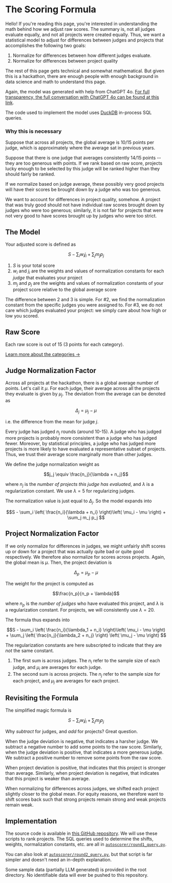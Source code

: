 # The Scoring Formula
Hello! If you're reading this page, you're interested in understanding the math behind how we adjust raw scores. The summary is, not all judges evaluate equally, and not all projects were created equally. Thus, we want a statistical model to adjust for differences between judges and projects that accomplishes the following two goals:
1. Normalize for differences between how different judges evaluate.
2. Normalize for differences between project quality

The rest of this page gets technical and somewhat mathematical. But given this is a hackathon, there are enough people with enough background in data science and math to understand this page.

Again, the model was generated with help from ChatGPT 4o. [For full transparency, the full conversation with ChatGPT 4o can be found at this link](https://chatgpt.com/share/67eb6bab-bc5c-800d-bcd5-83610a10bd7f).

The code used to implement the model uses [DuckDB](https://duckdb.org/) in-process SQL queries.

### Why this is necessary
Suppose that across all projects, the global average is 10/15 points per judge, which is approximately where the average sat in previous years.

Suppose that there is one judge that averages consistently 14/15 points -- they are too generous with points. If we rank based on raw score, projects lucky enough to be selected by this judge will be ranked higher than they should fairly be ranked.

If we normalize based on judge average, these possibly very good projects will have their scores be brought down by a judge who was too generous.

We want to account for differences in project quality, somehow. A project that was truly good should not have individual raw scores brought down by judges who were too generous; similarly, it is not fair for projects that were not very good to have scores brought up by judges who were too strict.

## The Model
Your adjusted score is defined as

$$S - \sum_i w_i j_i + \sum_j m_j p_j $$

1. $S$ is your total score
2. $w_i$ and $j_i$ are the weights and values of normalization constants for each *judge* that evaluates your project
3. $m_j$ and $p_j$ are the weights and values of normalization constants of your project score relative to the global average score

The difference between 2 and 3 is simple. For #2, we find the normalization constant from the specific judges you were assigned to. For #3, we do not care which judges evaluated your project: we simply care about how high or low you scored.

## Raw Score
Each raw score is out of 15 (3 points for each category).

[Learn more about the categories →](/judging-and-awards/project-evaluation)

## Judge Normalization Factor
Across all projects at the hackathon, there is a global average number of points. Let's call it $\mu$. For each judge, their average across all the projects they evaluate is given by $\mu_j$. The deviation from the average can be denoted as

$$\Delta_j = \mu_j - \mu$$

i.e. the difference from the mean for judge $j$.

Every judge has judged $n_j$ rounds (around 10-15). A judge who has judged more projects is probably more consistent than a judge who has judged fewer. Moreover, by statistical principles, a judge who has judged more projects is more likely to have evaluated a representative subset of projects. Thus, we trust their average score marginally more than other judges.

We define the judge normalization weight as 

$$j_j \equiv \frac{n_j}{\lambda + n_j}$$

where $n_j$ is the *number of projects this judge has evaluated*, and $\lambda$ is a regularization constant. We use $\lambda = 5$ for regularizing judges.

The normalization value is just equal to $\Delta_j$. So the model expands into

$$S - \sum_i \left( \frac{n_i}{\lambda + n_i} \right)\left( \mu_i - \mu \right) + \sum_j m_j p_j $$


## Project Normalization Factor
If we only normalize for differences in judges, we might unfairly shift scores up or down for a project that was actually quite bad or quite good respectively. We therefore also normalize for scores across projects. Again, the global mean is $\mu$. Then, the project deviation is

$$\Delta_p = \mu_p - \mu$$

The weight for the project is computed as

$$\frac{n_p}{n_p + \lambda}$$

where $n_p$ is the *number of judges* who have evaluated this project, and $\lambda$ is a regularization constant. For projects, we will consistently use $\lambda = 20$.

The formula thus expands into

$$S - \sum_i \left( \frac{n_i}{\lambda_1 + n_i} \right)\left( \mu_i - \mu \right) + \sum_j \left( \frac{n_j}{\lambda_2 + n_j} \right) \left( \mu_j - \mu \right) $$

The regularization constants are here subscripted to indicate that they are *not* the same constant.

1. The first sum is across judges. The $n_i$ refer to the sample size of each judge, and $\mu_i$ are averages for each judge.
2. The second sum is across projects. The $n_j$ refer to the sample size for each project, and $\mu_j$ are averages for each project.

## Revisiting the Formula
The simplified magic formula is

$$S - \sum_i w_i j_i + \sum_j m_j p_j $$

Why *subtract* for judges, and *add* for projects? Great question.

When the judge deviation is negative, that indicates a harsher judge. We subtract a negative number to add some points to the raw score. Similarly, when the judge deviation is positive, that indicates a more generous judge. We subtract a positive number to remove some points from the raw score.

When project deviation is positive, that indicates that this project is stronger than average. Similarly, when project deviation is negative, that indicates that this project is weaker than average.

When normalizing for differences across judges, we shifted each project slightly closer to the global mean. For equity reasons, we therefore want to shift scores back such that strong projects remain strong and weak projects remain weak.


## Implementation
The source code is available in [this GitHub repository](https://github.com/NUWildHacks/autoscoring-2025). We will use these scripts to rank projects. The SQL queries used to determine the shifts, weights, normalization constants, etc. are all in [`autoscorer/round1_query.py`](https://github.com/NUWildHacks/autoscoring-2025/blob/main/autoscorer/round1_query.py).

You can also look at [`autoscorer/round2_query.py`](https://github.com/NUWildHacks/autoscoring-2025/blob/main/autoscorer/round2_query.py), but that script is far simpler and doesn't need an in-depth explanation.

Some sample data (partially LLM generated) is provided in the root directory. No identifiable data will ever be pushed to this repository.
